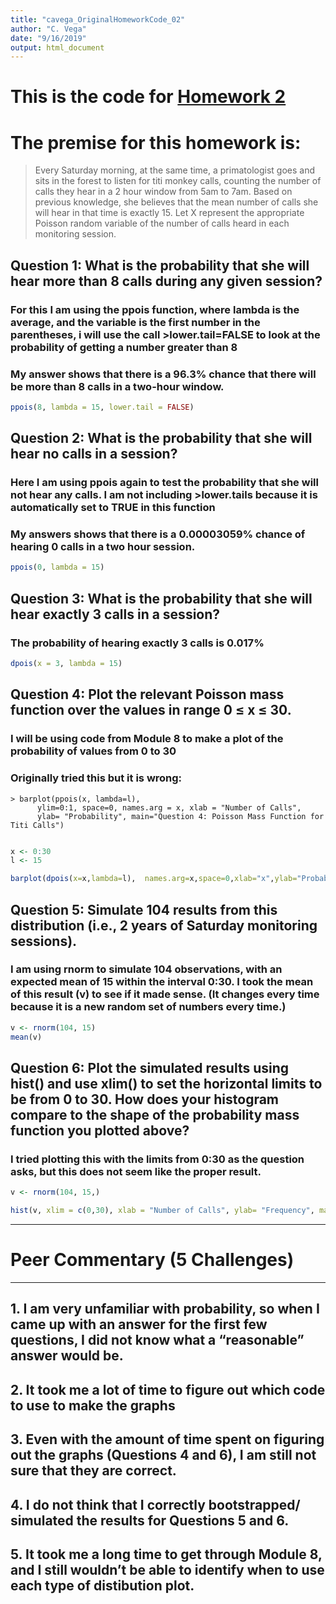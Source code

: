 ```yaml
---
title: "cavega_OriginalHomeworkCode_02"
author: "C. Vega"
date: "9/16/2019"
output: html_document
---
```


# This is the code for [Homework 2](https://fuzzyatelin.github.io/bioanth-stats/homework-02.html)

# The premise for this homework is: 
> Every Saturday morning, at the same time, a primatologist goes and sits in the forest to listen for titi monkey calls, counting the number of calls they hear in a 2 hour window from 5am to 7am. Based on previous knowledge, she believes that the mean number of calls she will hear in that time is exactly 15. Let X represent the appropriate Poisson random variable of the number of calls heard in each monitoring session.

## Question 1: What is the probability that she will hear more than 8 calls during any given session?
### For this I am using the ppois function, where lambda is the average, and the variable is the first number in the parentheses, i will use the call >lower.tail=FALSE to look at the probability of getting a number greater than 8
### My answer shows that there is a 96.3% chance that there will be more than 8 calls in a two-hour window.
``` r
ppois(8, lambda = 15, lower.tail = FALSE)
```
## Question 2: What is the probability that she will hear no calls in a session?
### Here I am using ppois again to test the probability that she will not hear any calls. I am not including >lower.tails because it is automatically set to TRUE in this function
### My answers shows that there is a 0.00003059% chance of hearing 0 calls in a two hour session. 
```r
ppois(0, lambda = 15)
```

## Question 3: What is the probability that she will hear exactly 3 calls in a session?
### The probability of hearing exactly 3 calls is 0.017% 
```r
dpois(x = 3, lambda = 15)
```

## Question 4: Plot the relevant Poisson mass function over the values in range 0 ≤ x ≤ 30.
### I will be using code from Module 8 to make a plot of the probability of values from 0 to 30
### Originally tried this but it is wrong:
    > barplot(ppois(x, lambda=l), 
          ylim=0:1, space=0, names.arg = x, xlab = "Number of Calls", 
          ylab= "Probability", main="Question 4: Poisson Mass Function for Titi Calls")
          
```r
x <- 0:30
l <- 15

barplot(dpois(x=x,lambda=l),  names.arg=x,space=0,xlab="x",ylab="Probability",main="Question 4: Probability Mass Function for Titi Calls")
```

## Question 5: Simulate 104 results from this distribution (i.e., 2 years of Saturday monitoring sessions).
### I am using rnorm to simulate 104 observations, with an expected mean of 15 within the interval 0:30. I took the mean of this result (v) to see if it made sense. (It changes every time because it is a new random set of numbers every time.)

```r
v <- rnorm(104, 15)
mean(v)
```

## Question 6: Plot the simulated results using hist() and use xlim() to set the horizontal limits to be from 0 to 30. How does your histogram compare to the shape of the probability mass function you plotted above?
### I tried plotting this with the limits from 0:30 as the question asks, but this does not seem like the proper result. 
```r
v <- rnorm(104, 15,)

hist(v, xlim = c(0,30), xlab = "Number of Calls", ylab= "Frequency", main = "Question 6: Histogram of Simulated Calls")
```

***

# Peer Commentary (5 Challenges)

***

## 1. I am very unfamiliar with probability, so when I came up with an answer for the first few questions, I did not know what a "reasonable" answer would be. 
## 2. It took me a lot of time to figure out which code to use to make the graphs
## 3. Even with the amount of time spent on figuring out the graphs (Questions 4 and 6), I am still not sure that they are correct.
## 4. I do not think that I correctly bootstrapped/ simulated the results for Questions 5 and 6.
## 5. It took me a long time to get through Module 8, and I still wouldn't be able to identify when to use each type of distibution plot.